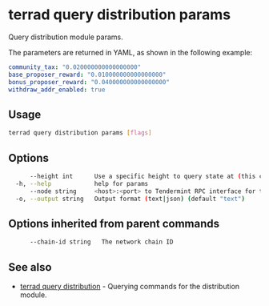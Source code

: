 # terrad query distribution params

Query distribution module params. 

The parameters are returned in YAML, as shown in the following example:

```yaml
community_tax: "0.020000000000000000"
base_proposer_reward: "0.010000000000000000"
bonus_proposer_reward: "0.040000000000000000"
withdraw_addr_enabled: true
```

## Usage

```sh Terrad
terrad query distribution params [flags]
```

## Options

```sh Terrad
      --height int      Use a specific height to query state at (this can error if the node is pruning state)
  -h, --help            help for params
      --node string     <host>:<port> to Tendermint RPC interface for this chain (default "tcp://localhost:26657")
  -o, --output string   Output format (text|json) (default "text")
```

## Options inherited from parent commands

```sh Terrad
      --chain-id string   The network chain ID
```

## See also

* [terrad query distribution](./terrad_query_distribution.mdx)	 - Querying commands for the distribution module.


